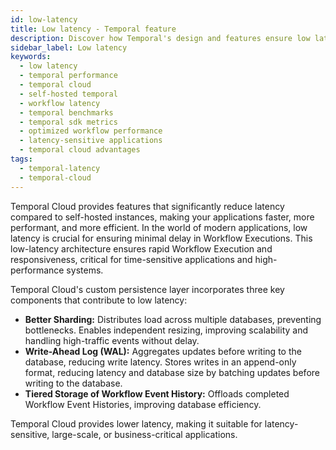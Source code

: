 ```yaml
---
id: low-latency
title: Low latency - Temporal feature
description: Discover how Temporal's design and features ensure low latency for your applications. 
sidebar_label: Low latency
keywords:
  - low latency
  - temporal performance
  - temporal cloud
  - self-hosted temporal
  - workflow latency
  - temporal benchmarks
  - temporal sdk metrics
  - optimized workflow performance
  - latency-sensitive applications
  - temporal cloud advantages
tags:
  - temporal-latency
  - temporal-cloud
---
```



Temporal Cloud provides features that significantly reduce latency compared to self-hosted instances, making your applications faster, more performant, and more efficient.
In the world of modern applications, low latency is crucial for ensuring minimal delay in Workflow Executions.
This low-latency architecture ensures rapid Workflow Execution and responsiveness, critical for time-sensitive applications and high-performance systems.

Temporal Cloud's custom persistence layer incorporates three key components that contribute to low latency:

- **Better Sharding:** Distributes load across multiple databases, preventing bottlenecks.
  Enables independent resizing, improving scalability and handling high-traffic events without delay.
- **Write-Ahead Log (WAL):** Aggregates updates before writing to the database, reducing write latency.
  Stores writes in an append-only format, reducing latency and database size by batching updates before writing to the database.
- **Tiered Storage of Workflow Event History:** Offloads completed Workflow Event Histories, improving database efficiency.

Temporal Cloud provides lower latency, making it suitable for latency-sensitive, large-scale, or business-critical applications.

<RelatedReadContainer>
  <RelatedReadItem path="https://temporal.io/blog/exploring-temporal-cloud-automation-features" text="Exploring Temporal Cloud Automation Features" archetype="blog-post" />
  <RelatedReadItem path="https://temporal.io/blog/high-availability-and-disaster-recovery-with-temporal-cloud" text="High Availability and Disaster Recovery with Temporal Cloud" archetype="blog-post" />
  <RelatedReadItem path="https://temporal.io/blog/higher-throughput-and-lower-latency-temporal-clouds-custom-persistence-layer" text="Higher throughput and lower latency: Temporal Cloud’s custom persistence layer" archetype="blog-post" />
  <RelatedReadItem path="https://temporal.io/blog/how-to-migrate-your-self-hosted-service-to-temporal-cloud" text="How to Migrate Your Self-Hosted Service to Temporal Cloud" archetype="blog-post" />
  <RelatedReadItem path="https://temporal.io/blog/scaling-temporal-the-basics" text="Scaling your self-hosted instance" archetype="blog-post" />
  <RelatedReadItem path="https://temporal.io/blog/benchmarking-latency-temporal-cloud-vs-self-hosted-temporal" text="Benchmarking Latency: Temporal Cloud vs. Self-Hosted Temporal" archetype="blog-post" />
  <RelatedReadItem path="https://docs.temporal.io/cloud/service-availability#latency" text="Temporal Cloud’s Latency SLO" archetype="cloud-guide" />
  <RelatedReadItem path="https://www.youtube.com/watch?v=SQv9ot-jB6o&list=PLl9kRkvFJrlREHL7fiEKBWTp5QuFeYS2r&index=5" text="Replay Conference Talk: Custom Persistence Layer" archetype="replay-talk" />
</RelatedReadContainer>
